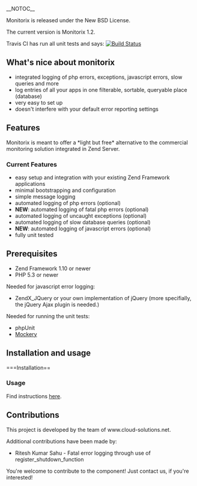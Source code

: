 __NOTOC__

Monitorix is released under the New BSD License.

The current version is Monitorix 1.2.

Travis CI has run all unit tests and says: [http://travis-ci.org/markushausammann/monitorix [[File:https://secure.travis-ci.org/markushausammann/monitorix.png|Build Status]]]

==What's nice about monitorix==

* integrated logging of php errors, exceptions, javascript errors, slow queries and more
* log entries of all your apps in one filterable, sortable, queryable place (database)
* very easy to set up
* doesn't interfere with your default error reporting settings

==Features==
Monitorix is meant to offer a *light but free* alternative to the commercial monitoring solution integrated in Zend Server.

===Current Features===
* easy setup and integration with your existing Zend Framework applications
* minimal bootstrapping and configuration
* simple message logging
* automated logging of php errors (optional)
* '''NEW''': automated logging of fatal php errors (optional)
* automated logging of uncaught exceptions (optional)
* automated logging of slow database queries (optional)
* '''NEW''': automated logging of javascript errors (optional)
* fully unit tested

==Prerequisites==
* Zend Framework 1.10 or newer
* PHP 5.3 or newer

Needed for javascript error logging:
* ZendX_JQuery or your own implementation of jQuery (more specifially, the jQuery Ajax plugin is needed.)

Needed for running the unit tests:
* phpUnit
* [https://github.com/padraic/mockery Mockery]

==Installation and usage==

===Installation==

===Usage===
Find instructions [https://github.com/markushausammann/monitorix/blob/master/HOW-TO-USE.mediawiki here].

==Contributions==
This project is developed by the team of www.cloud-solutions.net.

Additional contributions have been made by:
* Ritesh Kumar Sahu - Fatal error logging through use of register_shutdown_function

You're welcome to contribute to the component! Just contact us, if you're interested!